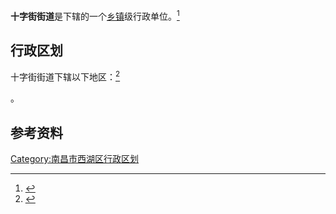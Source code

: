 {{中国乡级行政区|36/01/03/012/000}}
'''十字街街道'''是{{PRC admin/fullname|36/01/03/006/000|3}}下辖的一个[[乡镇|乡镇]]级行政单位。<ref>{{PRC admin/ref sgc|{{PRC admin/parent|36/01/03/012/000}}}}</ref>

== 行政区划 ==

十字街街道下辖以下地区：<ref>{{PRC admin/ref sgc|36/01/03/012/000}}</ref>

{{PRC admin/children|36/01/03/012/000}}。

== 参考资料 ==

{{reflist}}

{{行政区划小作品}}
{{PRC admin/navcat|36/01/03/012/000}}

{{南昌市西湖区行政区划}}
{{江西小作品}}

[[Category:南昌市西湖区行政区划|Category:南昌市西湖区行政区划]]
